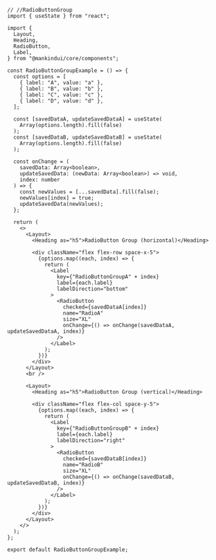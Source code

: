 ```tsx
// //RadioButtonGroup
import { useState } from "react";

import {
  Layout,
  Heading,
  RadioButton,
  Label,
} from "@mankindui/core/components";

const RadioButtonGroupExample = () => {
  const options = [
    { label: "A", value: "a" },
    { label: "B", value: "b" },
    { label: "C", value: "c" },
    { label: "D", value: "d" },
  ];

  const [savedDataA, updateSavedDataA] = useState(
    Array(options.length).fill(false)
  );
  const [savedDataB, updateSavedDataB] = useState(
    Array(options.length).fill(false)
  );

  const onChange = (
    savedData: Array<boolean>,
    updateSavedData: (newData: Array<boolean>) => void,
    index: number
  ) => {
    const newValues = [...savedData].fill(false);
    newValues[index] = true;
    updateSavedData(newValues);
  };

  return (
    <>
      <Layout>
        <Heading as="h5">RadioButton Group (horizontal)</Heading>

        <div className="flex flex-row space-x-5">
          {options.map((each, index) => {
            return (
              <Label
                key={"RadioButtonGroupA" + index}
                label={each.label}
                labelDirection="bottom"
              >
                <RadioButton
                  checked={savedDataA[index]}
                  name="RadioA"
                  size="XL"
                  onChange={() => onChange(savedDataA, updateSavedDataA, index)}
                />
              </Label>
            );
          })}
        </div>
      </Layout>
      <br />

      <Layout>
        <Heading as="h5">RadioButton Group (vertical)</Heading>

        <div className="flex flex-col space-y-5">
          {options.map((each, index) => {
            return (
              <Label
                key={"RadioButtonGroupB" + index}
                label={each.label}
                labelDirection="right"
              >
                <RadioButton
                  checked={savedDataB[index]}
                  name="RadioB"
                  size="XL"
                  onChange={() => onChange(savedDataB, updateSavedDataB, index)}
                />
              </Label>
            );
          })}
        </div>
      </Layout>
    </>
  );
};

export default RadioButtonGroupExample;
```
